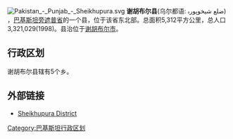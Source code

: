 [[File:Pakistan_-_Punjab_-_Sheikhupura.svg|right]]
'''谢胡布尔县'''(乌尔都语: ضلع شيخوپورہ) ，[[巴基斯坦|巴基斯坦]][[旁遮普省|旁遮普省]]的一个县，位于该省东北部。总面积5,312平方公里，总人口3,321,029(1998)。县治位于[[谢胡布尔市|谢胡布尔市]]。

== 行政区划 ==
谢胡布尔县辖有5个乡。

==外部链接==
*[https://web.archive.org/web/20090506003054/http://www.dawn.com/weekly/herald/herald49.htm Sheikhupura District]

{{旁遮普省行政区划}}

[[Category:巴基斯坦行政区划|Category:巴基斯坦行政区划]]